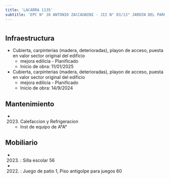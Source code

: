 ```yaml
---
title: 'LACARRA 1135'
subtitle: 'EPC N° 10 ANTONIO ZACCAGNINI - JII N° 03/13° JARDIN DEL PARQUE'
---
```


#
## Infraestructura

* Cubierta, carpinterias (madera, deterioradas), playon de acceso, puesta en valor sector original del edificio 
    + mejora edilicia - Planificado 
    + Inicio de obra: 11/01/2025 


* Cubierta, carpinterias (madera, deterioradas), playon de acceso, puesta en valor sector original del edificio 
    + mejora edilicia - Planificado 
    + Inicio de obra: 14/9/2024 






## Mantenimiento

*  (2023) Calefaccion y Refrigeracion 
    + Inst de equipo de A°A°





## Mobiliario

*  (2023) : Silla escolar 56 

*  (2022) : Juego de patio 1, Piso antigolpe para juegos 60 



